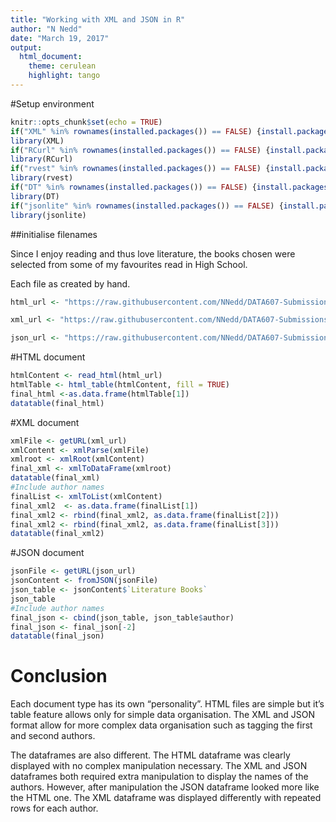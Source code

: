 ```yaml
---
title: "Working with XML and JSON in R"
author: "N Nedd"
date: "March 19, 2017"
output: 
  html_document:
    theme: cerulean  
    highlight: tango
---
```


#Setup environment
```r
knitr::opts_chunk$set(echo = TRUE)
if("XML" %in% rownames(installed.packages()) == FALSE) {install.packages("XML")}
library(XML)
if("RCurl" %in% rownames(installed.packages()) == FALSE) {install.packages("RCurl")}
library(RCurl)
if("rvest" %in% rownames(installed.packages()) == FALSE) {install.packages("rvest")}
library(rvest)
if("DT" %in% rownames(installed.packages()) == FALSE) {install.packages("DT")}
library(DT)
if("jsonlite" %in% rownames(installed.packages()) == FALSE) {install.packages("jsonlite")}
library(jsonlite)
```

##initialise filenames

Since I enjoy reading and thus love literature, the books chosen were selected from some of my favourites read in High School.

Each file as created by hand.

```r
html_url <- "https://raw.githubusercontent.com/NNedd/DATA607-Submissions/master/Week%207%20Assignment/books.html"

xml_url <- "https://raw.githubusercontent.com/NNedd/DATA607-Submissions/master/Week%207%20Assignment/books.xml"

json_url <- "https://raw.githubusercontent.com/NNedd/DATA607-Submissions/master/Week%207%20Assignment/books.json"

```

#HTML document
```r
htmlContent <- read_html(html_url)
htmlTable <- html_table(htmlContent, fill = TRUE)
final_html <-as.data.frame(htmlTable[1])
datatable(final_html)
```

#XML document
```r
xmlFile <- getURL(xml_url)
xmlContent <- xmlParse(xmlFile)
xmlroot <- xmlRoot(xmlContent)
final_xml <- xmlToDataFrame(xmlroot)
datatable(final_xml)
#Include author names
finalList <- xmlToList(xmlContent)
final_xml2  <- as.data.frame(finalList[1])
final_xml2 <- rbind(final_xml2, as.data.frame(finalList[2]))
final_xml2 <- rbind(final_xml2, as.data.frame(finalList[3]))
datatable(final_xml2)
```

#JSON document
```r
jsonFile <- getURL(json_url)
jsonContent <- fromJSON(jsonFile)
json_table <- jsonContent$`Literature Books`
json_table
#Include author names
final_json <- cbind(json_table, json_table$author)
final_json <- final_json[-2]
datatable(final_json)
```

# Conclusion

Each document type has its own "personality".  HTML files are simple but it's table feature allows only for simple data organisation.  The XML and JSON format allow for more complex data organisation such as tagging the first and second authors.  

The dataframes are also different. The HTML dataframe was clearly displayed with no complex manipulation necessary.  The XML and JSON dataframes both required extra manipulation to display the names of the authors.  However, after manipulation the JSON dataframe looked more like the HTML one.  The XML dataframe was displayed differently with repeated rows for each author.

